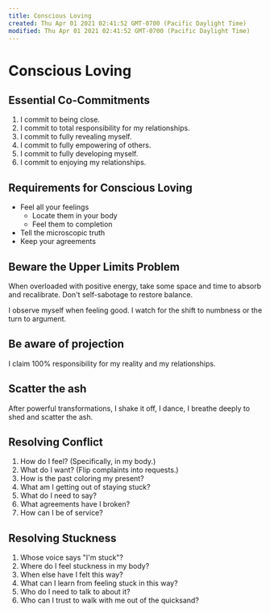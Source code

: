 ```yaml
---
title: Conscious Loving
created: Thu Apr 01 2021 02:41:52 GMT-0700 (Pacific Daylight Time)
modified: Thu Apr 01 2021 02:41:52 GMT-0700 (Pacific Daylight Time)
---
```

# Conscious Loving

## Essential Co-Commitments
1. I commit to being close.
2. I commit to total responsibility for my relationships.
3. I commit to fully revealing myself.
4. I commit to fully empowering of others.
5. I commit to fully developing myself.
6. I commit to enjoying my relationships.

## Requirements for Conscious Loving
- Feel all your feelings
	- Locate them in your body
	- Feel them to completion
- Tell the microscopic truth
- Keep your agreements

## Beware the Upper Limits Problem

When overloaded with positive energy, take some space and time to absorb and recalibrate. Don't self-sabotage to restore balance.

I observe myself when feeling good. I watch for the shift to numbness or the turn to argument.

## Be aware of projection

I claim 100% responsibility for my reality and my relationships.

## Scatter the ash

After powerful transformations, I shake it off, I dance, I breathe deeply to shed and scatter the ash.

## Resolving Conflict

1. How do I feel? (Specifically, in my body.)
2. What do I want? (Flip complaints into requests.)
3. How is the past coloring my present?
4. What am I getting out of staying stuck?
5. What do I need to say?
6. What agreements have I broken?
7. How can I be of service?

## Resolving Stuckness
1. Whose voice says "I'm stuck"?
2. Where do I feel stuckness in my body?
3. When else have I felt this way?
4. What can I learn from feeling stuck in this way?
5. Who do I need to talk to about it?
6. Who can I trust to walk with me out of the quicksand?